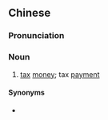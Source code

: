{{also|税款}}
==Chinese==
{{zh-forms|s=税款}}

===Pronunciation===
{{zh-pron
|m=shuìkuǎn
|c=seoi3 fun2
|cat=n
}}

===Noun===
{{zh-noun}}

# [[tax]] [[money]]; tax [[payment]]

====Synonyms====
* {{zh-l|稅金}}